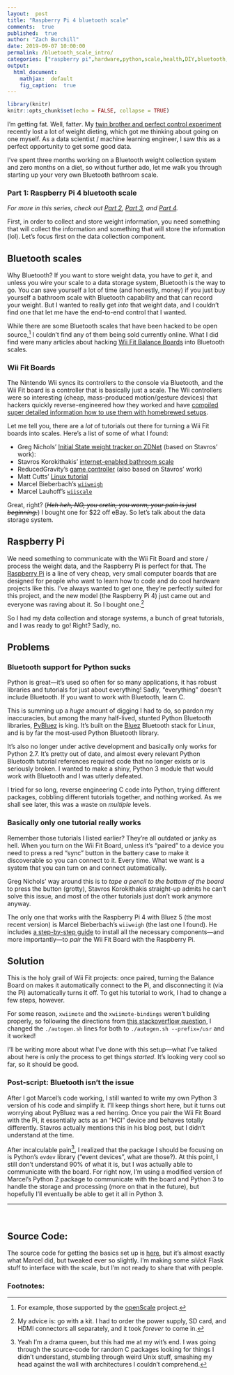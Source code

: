```yaml
---
layout:  post
title: "Raspberry Pi 4 bluetooth scale"
comments:  true
published:  true
author: "Zach Burchill"
date: 2019-09-07 10:00:00
permalink: /bluetooth_scale_intro/
categories: ["raspberry pi",hardware,python,scale,health,DIY,bluetooth,hack,"wii fit",wii]
output:
  html_document:
    mathjax:  default
    fig_caption:  true
---
```


```r
library(knitr)
knitr::opts_chunk$set(echo = FALSE, collapse = TRUE)
```

I'm getting fat.  Well, fatt<em>er</em>. My [twin brother and perfect control experiment](https://andburch.github.io/about/) recently lost a lot of weight dieting, which got me thinking about going on one myself. As a data scientist / machine learning engineer, I saw this as a perfect opportunity to get some good data.

I've spent three months working on a Bluetooth weight collection system and zero months on a diet, so without further ado, let me walk you through starting up your very own Bluetooth bathroom scale. 

### Part 1: Raspberry Pi 4 bluetooth scale

<!--more-->

_For more in this series, check out [Part 2]({{ site.baseurl }}{% post_url 2020-01-02-weight_analysis_pt_1 %}), [Part 3]({{ site.baseurl }}{% post_url 2020-01-04-weight_analysis_pt_2 %}), and [Part 4]({{ site.baseurl }}{% post_url 2020-01-20-weight_analysis_pt_3 %})._


First, in order to collect and store weight information, you need something that will collect the information and something that will store the information (lol). Let's focus first on the data collection component.

## Bluetooth scales

Why Bluetooth? If you want to store weight data, you have to _get_ it, and unless you wire your scale to a data storage system, Bluetooth is the way to go. You can save yourself a lot of time (and honestly, money) if you just buy yourself a bathroom scale with Bluetooth capability and that can record your weight. But I wanted to really get _into_ that weight data, and I couldn't find one that let me have the end-to-end control that I wanted.

While there are some Bluetooth scales that have been hacked to be open source,[^1] I couldn't find any of them being sold currently online. What I did find were many articles about hacking [Wii Fit Balance Boards](https://en.wikipedia.org/wiki/Wii_Balance_Board) into Bluetooth scales.

### Wii Fit Boards

The Nintendo Wii syncs its controllers to the console via Bluetooth, and the Wii Fit board is a controller that is basically just a scale. The Wii controllers were so interesting (cheap, mass-produced motion/gesture devices) that hackers quickly reverse-engineered how they worked and have [compiled super detailed information how to use them with homebrewed setups](https://wiibrew.org/wiki/Main_Page).

Let me tell you, there are a _lot_ of tutorials out there for turning a Wii Fit boards into scales. Here's a list of some of what I found:

 * Greg Nichols' [Initial State weight tracker on ZDNet](https://www.zdnet.com/article/diy-build-a-hackable-weight-tracking-scale-with-a-sense-of-humor-using-raspberry-pi/) (based on Stavros' work):
 * Stavros Korokithakis' [internet-enabled bathroom scale](https://www.stavros.io/posts/your-weight-online/)
 * ReducedGravity's [game controller](http://reducedgravity.net/wiipi/) (also based on Stavros' work)
 * Matt Cutts' [Linux tutorial](https://www.mattcutts.com/blog/linux-wii-balanceboard/)
 * Marcel Bieberbach's [`wiiweigh`](https://github.com/chaosbiber/wiiweigh)
 * Marcel Lauhoff's [`wiiscale`](https://github.com/irq0/wiiscale)

Great, right?  (~~_Heh heh, NO, you cretin, you worm, your pain is just beginning._~~)  I bought one for $22 off eBay. So let's talk about the data storage system.

## Raspberry Pi

We need something to communicate with the Wii Fit Board and store / process the weight data, and the Raspberry Pi is perfect for that. The [Raspberry Pi](https://www.raspberrypi.org/) is a line of very cheap, very small computer boards that are designed for people who want to learn how to code and do cool hardware projects like this. I've always wanted to get one, they're perfectly suited for this project, and the new model (the Raspberry Pi 4) just came out and everyone was raving about it. So I bought one.[^2]

So I had my data collection and storage systems, a bunch of great tutorials, and I was ready to go! Right? Sadly, no.

## Problems

### Bluetooth support for Python sucks

Python is great---it's used so often for so many applications, it has robust libraries and tutorials for just about everything! Sadly, "everything" doesn't include Bluetooth. If you want to work with Bluetooth, learn C.

This is summing up a _huge_ amount of digging I had to do, so pardon my inaccuracies, but among the many half-lived, stunted Python Bluetooth libraries, [PyBluez](https://github.com/pybluez/pybluez) is king. It's built on the [Bluez](http://www.bluez.org/) Bluetooth stack for Linux, and is by far the most-used Python Bluetooth library.

It's also no longer under active development and basically only works for Python 2.7. It's pretty out of date, and almost every relevant Python Bluetooth tutorial references required code that no longer exists or is seriously broken. I wanted to make a shiny, Python 3 module that would work with Bluetooth and I was utterly defeated. 

I tried for so long, reverse engineering C code into Python, trying different packages, cobbling different tutorials together, and nothing worked. As we shall see later, this was a waste on _multiple_ levels.

### Basically only one tutorial really works

Remember those tutorials I listed earlier? They're all outdated or janky as hell. When you turn on the Wii Fit Board, unless it's "paired" to a device you need to press a red "sync" button in the battery case to make it discoverable so you can connect to it. Every time. What we want is a system that you can turn on and connect automatically.

Greg Nichols' way around this is to _tape a pencil to the bottom of the board_ to press the button (grotty), Stavros Korokithakis straight-up admits he can't solve this issue, and most of the other tutorials just don't work anymore anyway.

The only one that works with the Raspberry Pi 4 with Bluez 5 (the most recent version) is Marcel Bieberbach's `wiiweigh` (the last one I found). He includes [a step-by-step guide](https://github.com/chaosbiber/wiiweigh#howto) to install all the necessary components---and more importantly---to _pair_ the Wii Fit Board with the Raspberry Pi.

## Solution

This is the holy grail of Wii Fit projects: once paired, turning the Balance Board on makes it automatically connect to the Pi, and disconnecting it (via the Pi) automatically turns it off. To get his tutorial to work, I had to change a few steps, however.

For some reason, `xwiimote` and the `xwiimote-bindings` weren't building properly, so following the directions from [this stackoverflow question](https://askubuntu.com/questions/633949/failed-to-build-xwiimote-bindings), I changed the `./autogen.sh` lines for both to `./autogen.sh --prefix=/usr` and it worked!

I'll be writing more about what I've done with this setup---what I've talked about here is only the process to get things _started_. It's looking very cool so far, so it should be good.

### Post-script: Bluetooth isn't the issue

After I got Marcel's code working, I still wanted to write my own Python 3 version of his code and simplify it. I'll keep things short here, but it turns out worrying about PyBluez was a red herring. Once you pair the Wii Fit Board with the Pi, it essentially acts as an "HCI" device and behaves totally differently. Stavros actually mentions this in his blog post, but I didn't understand at the time.

After incalculable pain[^3], I realized that the package I should be focusing on is Python's `evdev` library ("event devices", what are those?). At this point, I still don't understand 90% of what it is, but I was actually able to communicate with the board. For right now, I'm using a modified version of Marcel's Python 2 package to communicate with the board and Python 3 to handle the storage and processing (more on that in the future), but hopefully I'll eventually be able to get it all in Python 3.


<hr />
<br />

## Source Code:

The source code for getting the basics set up is [here](https://github.com/burchill/wiiweigh), but it's almost exactly what Marcel did, but tweaked ever so slightly. I'm making some _siiiick_ Flask stuff to interface with the scale, but I'm not ready to share that with people.

### Footnotes:

[^1]: For example, those supported by the [openScale](https://github.com/oliexdev/openScale) project.

[^2]: My advice is: go with a kit. I had to order the power supply, SD card, and HDMI connectors all separately, and it took _forever_ to come in.

[^3]: Yeah I'm a drama queen, but this had me at my wit's end. I was going through the source-code for random C packages looking for things I didn't understand, stumbling through weird Unix stuff, smashing my head against the wall with architectures I couldn't comprehend. 
